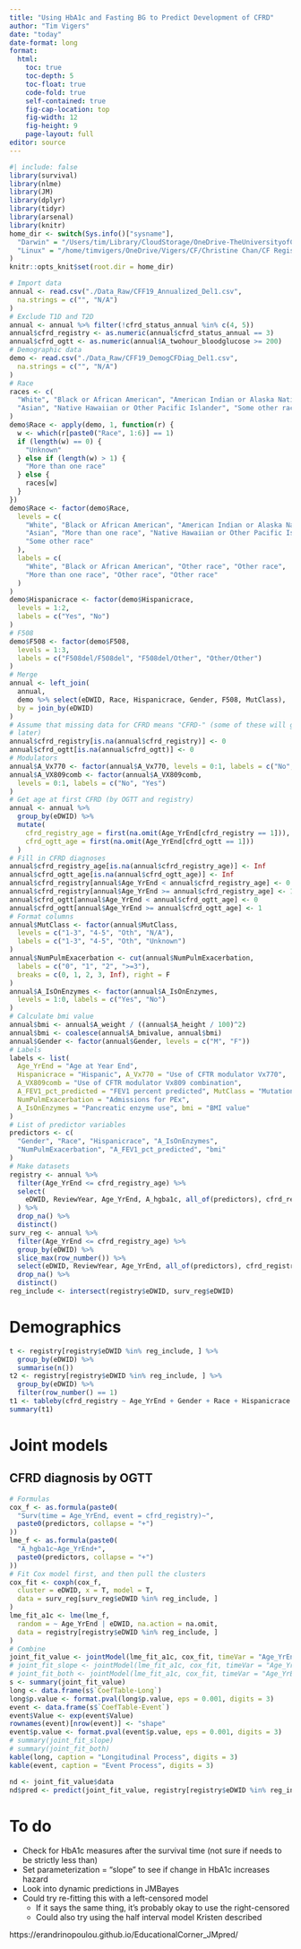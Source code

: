 ```yaml
---
title: "Using HbA1c and Fasting BG to Predict Development of CFRD"
author: "Tim Vigers"
date: "today"
date-format: long
format:
  html:
    toc: true
    toc-depth: 5
    toc-float: true
    code-fold: true
    self-contained: true
    fig-cap-location: top
    fig-width: 12
    fig-height: 9
    page-layout: full
editor: source
---
```


```r
#| include: false
library(survival)
library(nlme)
library(JM)
library(dplyr)
library(tidyr)
library(arsenal)
library(knitr)
home_dir <- switch(Sys.info()["sysname"],
  "Darwin" = "/Users/tim/Library/CloudStorage/OneDrive-TheUniversityofColoradoDenver/Vigers/CF/Christine Chan/CF Registry",
  "Linux" = "/home/timvigers/OneDrive/Vigers/CF/Christine Chan/CF Registry"
)
knitr::opts_knit$set(root.dir = home_dir)
```

```r
# Import data
annual <- read.csv("./Data_Raw/CFF19_Annualized_Del1.csv",
  na.strings = c("", "N/A")
)
# Exclude T1D and T2D
annual <- annual %>% filter(!cfrd_status_annual %in% c(4, 5))
annual$cfrd_registry <- as.numeric(annual$cfrd_status_annual == 3)
annual$cfrd_ogtt <- as.numeric(annual$A_twohour_bloodglucose >= 200)
# Demographic data
demo <- read.csv("./Data_Raw/CFF19_DemogCFDiag_Del1.csv",
  na.strings = c("", "N/A")
)
# Race
races <- c(
  "White", "Black or African American", "American Indian or Alaska Native",
  "Asian", "Native Hawaiian or Other Pacific Islander", "Some other race"
)
demo$Race <- apply(demo, 1, function(r) {
  w <- which(r[paste0("Race", 1:6)] == 1)
  if (length(w) == 0) {
    "Unknown"
  } else if (length(w) > 1) {
    "More than one race"
  } else {
    races[w]
  }
})
demo$Race <- factor(demo$Race,
  levels = c(
    "White", "Black or African American", "American Indian or Alaska Native",
    "Asian", "More than one race", "Native Hawaiian or Other Pacific Islander",
    "Some other race"
  ),
  labels = c(
    "White", "Black or African American", "Other race", "Other race",
    "More than one race", "Other race", "Other race"
  )
)
demo$Hispanicrace <- factor(demo$Hispanicrace,
  levels = 1:2,
  labels = c("Yes", "No")
)
# F508
demo$F508 <- factor(demo$F508,
  levels = 1:3,
  labels = c("F508del/F508del", "F508del/Other", "Other/Other")
)
# Merge
annual <- left_join(
  annual,
  demo %>% select(eDWID, Race, Hispanicrace, Gender, F508, MutClass),
  by = join_by(eDWID)
)
# Assume that missing data for CFRD means "CFRD-" (some of these will get filled in
# later)
annual$cfrd_registry[is.na(annual$cfrd_registry)] <- 0
annual$cfrd_ogtt[is.na(annual$cfrd_ogtt)] <- 0
# Modulators
annual$A_Vx770 <- factor(annual$A_Vx770, levels = 0:1, labels = c("No", "Yes"))
annual$A_VX809comb <- factor(annual$A_VX809comb,
  levels = 0:1, labels = c("No", "Yes")
)
# Get age at first CFRD (by OGTT and registry)
annual <- annual %>%
  group_by(eDWID) %>%
  mutate(
    cfrd_registry_age = first(na.omit(Age_YrEnd[cfrd_registry == 1])),
    cfrd_ogtt_age = first(na.omit(Age_YrEnd[cfrd_ogtt == 1]))
  )
# Fill in CFRD diagnoses
annual$cfrd_registry_age[is.na(annual$cfrd_registry_age)] <- Inf
annual$cfrd_ogtt_age[is.na(annual$cfrd_ogtt_age)] <- Inf
annual$cfrd_registry[annual$Age_YrEnd < annual$cfrd_registry_age] <- 0
annual$cfrd_registry[annual$Age_YrEnd >= annual$cfrd_registry_age] <- 1
annual$cfrd_ogtt[annual$Age_YrEnd < annual$cfrd_ogtt_age] <- 0
annual$cfrd_ogtt[annual$Age_YrEnd >= annual$cfrd_ogtt_age] <- 1
# Format columns
annual$MutClass <- factor(annual$MutClass,
  levels = c("1-3", "4-5", "Oth", "N/A"),
  labels = c("1-3", "4-5", "Oth", "Unknown")
)
annual$NumPulmExacerbation <- cut(annual$NumPulmExacerbation,
  labels = c("0", "1", "2", ">=3"),
  breaks = c(0, 1, 2, 3, Inf), right = F
)
annual$A_IsOnEnzymes <- factor(annual$A_IsOnEnzymes,
  levels = 1:0, labels = c("Yes", "No")
)
# Calculate bmi value
annual$bmi <- annual$A_weight / ((annual$A_height / 100)^2)
annual$bmi <- coalesce(annual$A_bmivalue, annual$bmi)
annual$Gender <- factor(annual$Gender, levels = c("M", "F"))
# Labels
labels <- list(
  Age_YrEnd = "Age at Year End",
  Hispanicrace = "Hispanic", A_Vx770 = "Use of CFTR modulator Vx770",
  A_VX809comb = "Use of CFTR modulator Vx809 combination",
  A_FEV1_pct_predicted = "FEV1 percent predicted", MutClass = "Mutation class",
  NumPulmExacerbation = "Admissions for PEx",
  A_IsOnEnzymes = "Pancreatic enzyme use", bmi = "BMI value"
)
# List of predictor variables
predictors <- c(
  "Gender", "Race", "Hispanicrace", "A_IsOnEnzymes",
  "NumPulmExacerbation", "A_FEV1_pct_predicted", "bmi"
)
# Make datasets
registry <- annual %>%
  filter(Age_YrEnd <= cfrd_registry_age) %>%
  select(
    eDWID, ReviewYear, Age_YrEnd, A_hgba1c, all_of(predictors), cfrd_registry
  ) %>%
  drop_na() %>%
  distinct()
surv_reg <- annual %>%
  filter(Age_YrEnd <= cfrd_registry_age) %>%
  group_by(eDWID) %>%
  slice_max(row_number()) %>%
  select(eDWID, ReviewYear, Age_YrEnd, all_of(predictors), cfrd_registry) %>%
  drop_na() %>%
  distinct()
reg_include <- intersect(registry$eDWID, surv_reg$eDWID)
```

# Demographics

```r
t <- registry[registry$eDWID %in% reg_include, ] %>%
  group_by(eDWID) %>%
  summarise(n())
t2 <- registry[registry$eDWID %in% reg_include, ] %>%
  group_by(eDWID) %>%
  filter(row_number() == 1)
t1 <- tableby(cfrd_registry ~ Age_YrEnd + Gender + Race + Hispanicrace + A_IsOnEnzymes + NumPulmExacerbation + A_FEV1_pct_predicted + bmi, data = t2)
summary(t1)
```

# Joint models

## CFRD diagnosis by OGTT

```r
# Formulas
cox_f <- as.formula(paste0(
  "Surv(time = Age_YrEnd, event = cfrd_registry)~",
  paste0(predictors, collapse = "+")
))
lme_f <- as.formula(paste0(
  "A_hgba1c~Age_YrEnd+",
  paste0(predictors, collapse = "+")
))
# Fit Cox model first, and then pull the clusters
cox_fit <- coxph(cox_f,
  cluster = eDWID, x = T, model = T,
  data = surv_reg[surv_reg$eDWID %in% reg_include, ]
)
lme_fit_a1c <- lme(lme_f,
  random = ~ Age_YrEnd | eDWID, na.action = na.omit,
  data = registry[registry$eDWID %in% reg_include, ]
)
# Combine
joint_fit_value <- jointModel(lme_fit_a1c, cox_fit, timeVar = "Age_YrEnd")
# joint_fit_slope <- jointModel(lme_fit_a1c, cox_fit, timeVar = "Age_YrEnd",parameterization ="slope")
# joint_fit_both <- jointModel(lme_fit_a1c, cox_fit, timeVar = "Age_YrEnd",parameterization ="both")
s <- summary(joint_fit_value)
long <- data.frame(s$`CoefTable-Long`)
long$p.value <- format.pval(long$p.value, eps = 0.001, digits = 3)
event <- data.frame(s$`CoefTable-Event`)
event$Value <- exp(event$Value)
rownames(event)[nrow(event)] <- "shape"
event$p.value <- format.pval(event$p.value, eps = 0.001, digits = 3)
# summary(joint_fit_slope)
# summary(joint_fit_both)
kable(long, caption = "Longitudinal Process", digits = 3)
kable(event, caption = "Event Process", digits = 3)
```

```r
nd <- joint_fit_value$data
nd$pred <- predict(joint_fit_value, registry[registry$eDWID %in% reg_include, ], type = "Subject",idVar = "eDWID")
```

# To do

- Check for HbA1c measures after the survival time (not sure if needs to be strictly less than)
- Set parameterization = "slope" to see if change in HbA1c increases hazard
- Look into dynamic predictions in JMBayes
- Could try re-fitting this with a left-censored model
  - If it says the same thing, it's probably okay to use the right-censored
  - Could also try using the half interval model Kristen described
  
https://erandrinopoulou.github.io/EducationalCorner_JMpred/
